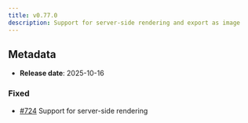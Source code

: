 ```yaml
---
title: v0.77.0
description: Support for server-side rendering and export as image
---
```


## Metadata

- **Release date**: 2025-10-16

### Fixed

- [#724](https://github.com/InditexTech/weavejs/issues/724) Support for server-side rendering
